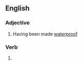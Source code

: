 ==English==

===Adjective===
{{en-adj}}

# Having been made [[waterproof]]

===Verb===
{{head|en|verb form}}

# {{en-past of|waterproof}}
